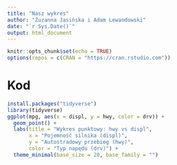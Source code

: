 ```yaml
---
title: "Nasz wykres"
author: "Zuzanna Jasińska i Adam Lewandowski"
date: "`r Sys.Date()`"
output: html_document
---
```


```r
knitr::opts_chunk$set(echo = TRUE)
options(repos = c(CRAN = "https://cran.rstudio.com"))
```

# Kod

```r
install.packages("tidyverse")
library(tidyverse)
ggplot(mpg, aes(x = displ, y = hwy, color = drv)) +
  geom_point() +
  labs(title = "Wykres punktowy: hwy vs displ",
       x = "Pojemność silnika (displ)",
       y = "Autostradowy przebieg (hwy)",
       color = "Typ napędu (drv)") +
  theme_minimal(base_size = 20, base_family = "")
```